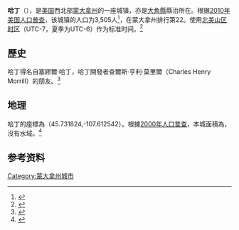 {{Infobox settlement
|official_name            = 哈丁<br>Hardin
|native_name              = He'konemâhoeve'ho'eno
|settlement_type          = [[城市|城市]]
|nickname                 = 
|motto                    = 

<!-- Images -->
|image_skyline            = Hardin Depot.JPG
|imagesize                = 250px
|image_caption            = 哈丁舊車廠，現在是一個博物館
|image_flag               = 
|image_seal               = 

<!-- Maps -->
|image_map = Big_Horn_County_Montana_Incorporated_and_Unincorporated_areas_Hardin_Highlighted.svg
|mapsize                  = 250px
|map_caption              = 哈丁在蒙大拿州中的位置
|image_map1               = 
|mapsize1                 = 
|map_caption1             = 

<!-- Location -->
|subdivision_type         = [[世界地理索引|國家]]
|subdivision_name         = [[美國|美國]]
|subdivision_type1        = [[美國州份|州]]
|subdivision_name1        = [[新澤西州|新澤西州]]
|subdivision_type2        = [[縣_(美國)|縣]]
|subdivision_name2        = [[大角縣_(蒙大拿州)|大角縣]]
|government_footnotes     = 
|government_type          = 
|leader_title             = 
|leader_name              = 
|leader_title1            = 
|leader_name1             = 
|established_title        = 
|established_date         = 

<!-- Area -->
|unit_pref                = Imperial
|area_footnotes           = <ref name ="Gazetteer files"/>
|area_magnitude           = 
|area_total_km2           = 6.66
|area_land_km2            = 6.66
|area_water_km2           = 0
|area_total_sq_mi         = 2.57
|area_land_sq_mi          = 2.57
|area_water_sq_mi         = 0

<!-- Population -->
|population_as_of         = [[2010年美國人口普查|2010年]]
|population_est           = 3583
|pop_est_as_of            = 2012<ref name="2012 Pop Estimate">{{cite web|title=Population Estimates|url=http://www.census.gov/popest/data/cities/totals/2012/SUB-EST2012.html|publisher=[[United_States_Census_Bureau|United States Census Bureau]]|accessdate=2013-06-03|archive-url=https://www.webcitation.org/6HQu4Spqa?url=http://www.census.gov/popest/data/cities/totals/2012/SUB-EST2012.html|archive-date=2013-06-17|dead-url=yes}}</ref>
|population_footnotes     = <ref name ="FactFinder"/>
|population_total         = 3505
|population_density_km2   = 526.6
|population_density_sq_mi = 1363.8

<!-- General information -->
|timezone                 = [[北美山區時區|北美山區時區]]
|utc_offset               = -7
|timezone_DST             = 北美山區時區
|utc_offset_DST           = -6
|elevation_footnotes      = 
|elevation_m              = 886
|elevation_ft             = 2907
|coordinates_display      = inline,title
|coordinates_type         = region:US_type:city
|latd = 45 |latm = 43 |lats = 55 |latNS = N
|longd = 107 |longm = 36 |longs = 45 |longEW = W

<!-- Area/postal codes & others -->
|postal_code_type         = [[美國郵政編碼|ZIP代碼]]
|postal_code              = 59034
|area_code                = 406
|blank_name               = [[聯邦信息處理標準|FIPS代碼]]
|blank_info               = 30-34225
|blank1_name              = [[地名信息系統|GNIS代碼]]
|blank1_info              = 0772140
|website                  = [http://www.hardinmt.com/ www.hardinmt.com]
|footnotes                = 
}}

'''哈丁'''（{{lang en|Hardin}}），是[[美国|美国]]西北部[[蒙大拿州|蒙大拿州]]的一座城镇，亦是[[大角縣_(蒙大拿州)|大角縣]]縣治所在。{{GR|6}}根据[[2010年美国人口普查|2010年美国人口普查]]，该城镇的人口为3,505人<ref name ="FactFinder">{{Cite web |url=http://factfinder2.census.gov/ |title=2010 census factfinder2 |accessdate=2013-08-02 |archive-date=2013-09-11 |archive-url=https://web.archive.org/web/20130911234518/http://factfinder2.census.gov/ |dead-url=no }}</ref>，在蒙大拿州排行第22。使用[[北美山区时区|北美山区时区]]（UTC-7，夏季为UTC-6）作为标准时间。<ref name=census>{{cite web | url=http://www.census.gov/prod/www/abs/decennial/ | title=Census of Population and Housing | publisher=U.S. Census  Bureau | accessdate=November 18, 2011 | archive-url=https://web.archive.org/web/20060208103743/http://www.census.gov/prod/www/abs/decennial/ | archive-date=2006-02-08 | dead-url=yes }}</ref>

==歷史==
哈丁得名自塞繆爾·哈丁，哈丁開發者查爾斯·亨利·莫里爾（Charles Henry Morrill）的朋友。<ref>{{cite web|url=http://www.epodunk.com/cgi-bin/genInfo.php?locIndex=27740|title=Profile for Hardin, Montana|publisher=[[ePodunk|ePodunk]]|accessdate=2010-05-28|archive-url=https://web.archive.org/web/20110609014638/http://www.epodunk.com/cgi-bin/genInfo.php?locIndex=27740|archive-date=2011-06-09|dead-url=yes}}</ref>

==地理==
哈丁的座標為{{coord|45|43|55|N|107|36|45|W|type:city}}（45.731824,-107.612542）。{{GR|1}}根據[[美國2000年人口普查|2000年人口普查]]，本城面積為{{convert|2.57|sqmi|sqkm|2}}，沒有水域。<ref name ="Gazetteer files">{{cite web|title=US Gazetteer files 2010|url=http://www.census.gov/geo/www/gazetteer/files/Gaz_places_national.txt|publisher=[[United_States_Census_Bureau|United States Census Bureau]]|accessdate=2012-12-18|archive-url=https://www.webcitation.org/699nOulzi?url=http://www.census.gov/geo/www/gazetteer/files/Gaz_places_national.txt|archive-date=2012-07-14|dead-url=yes}}</ref>

== 参考资料 ==
{{reflist|2}}

[[Category:蒙大拿州城市|Category:蒙大拿州城市]]